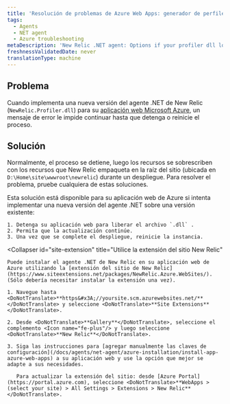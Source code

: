```yaml
---
title: 'Resolución de problemas de Azure Web Apps: generador de perfiles .dll bloqueos durante el despliegue'
tags:
  - Agents
  - NET agent
  - Azure troubleshooting
metaDescription: 'New Relic .NET agent: Options if your profiler dll locks when deploying your Azure Web App.'
freshnessValidatedDate: never
translationType: machine
---
```


## Problema

Cuando implementa una nueva versión del agente .NET de New Relic (`NewRelic.Profiler.dll`) para su [aplicación web Microsoft Azure](/docs/agents/net-agent/azure-installation/install-app-azure-web-apps), un mensaje de error le impide continuar hasta que detenga o reinicie el proceso.

## Solución

Normalmente, el proceso se detiene, luego los recursos se sobrescriben con los recursos que New Relic empaqueta en la raíz del sitio (ubicada en `D:\Home\site\wwwroot\newrelic`) durante un despliegue. Para resolver el problema, pruebe cualquiera de estas soluciones.

<CollapserGroup>
  <Collapser
    id="stop-dll-deploy"
    title="Evitar que el archivo se publique"
  >
    Esta solución está disponible para su aplicación web de Azure si intenta implementar una nueva versión del agente .NET sobre una versión existente:

    1. Detenga su aplicación web para liberar el archivo `.dll` .
    2. Permita que la actualización continúe.
    3. Una vez que se complete el despliegue, reinicie la instancia.
  </Collapser>

  <Collapser
    id="site-extension"
    title="Utilice la extensión del sitio New Relic"
  >
    Puede instalar el agente .NET de New Relic en su aplicación web de Azure utilizando la [extensión del sitio de New Relic](https://www.siteextensions.net/packages/NewRelic.Azure.WebSites/). (Sólo debería necesitar instalar la extensión una vez).

    1. Navegue hasta <DoNotTranslate>**https&#x3A;//yoursite.scm.azurewebsites.net/**</DoNotTranslate> y seleccione <DoNotTranslate>**Site Extensions**</DoNotTranslate>.

    2. Desde <DoNotTranslate>**Gallery**</DoNotTranslate>, seleccione el complemento <Icon name="fe-plus"/> y luego seleccione <DoNotTranslate>**New Relic**</DoNotTranslate>.

    3. Siga las instrucciones para [agregar manualmente las claves de configuración](/docs/agents/net-agent/azure-installation/install-app-azure-web-apps) a su aplicación web y use la opción que mejor se adapte a sus necesidades.

       Para actualizar la extensión del sitio: desde [Azure Portal](https://portal.azure.com), seleccione <DoNotTranslate>**WebApps > (select your site) > All Settings > Extensions > New Relic**</DoNotTranslate>.
  </Collapser>
</CollapserGroup>